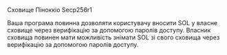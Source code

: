 
<ChallengeTitle>Сховище Піноккіо Secp256r1</ChallengeTitle>

<RequirementList>
  <Requirement title="Завдання 1: Прийом депозитів">
    Ваша програма повинна дозволяти користувачу вносити SOL у власне сховище через верифікацію за допомогою паролів доступу.
  </Requirement>

  <Requirement title="Завдання 2: Дозвіл на зняття коштів">
    Власник сховища повинен мати можливість знімати SOL зі свого сховища через верифікацію за допомогою паролів доступу.
  </Requirement>
</RequirementList>
